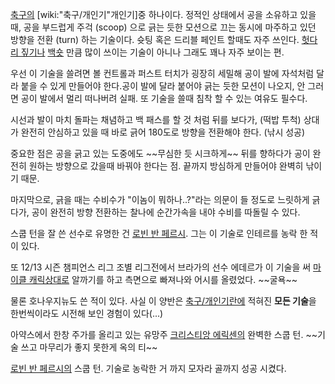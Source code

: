 


[[축구]]의 [wiki:"축구/개인기"개인기]중 하나이다. 정적인 상태에서 공을 소유하고 있을 때, 공을 부드럽게 주걱 (scoop) 으로 긁는 듯한 모션으로 끄는 동시에 마주하고 있던 방향을 전환 (turn) 하는 기술이다. 슛팅 혹은 드리블 페인트 할때도 자주 쓰인다. [[헛다리 짚기]]나 [[백숏]] 만큼 많이 쓰이는 기술이 아니나 그래도 꽤나 자주 보이는 편.

우선 이 기술을 쓸려면 볼 컨트롤과 퍼스트 터치가 굉장히 세밀해 공이 발에 자석처럼 달라 붙을 수 있게 만들어야 한다.공이 발에 달라 붙어야 긁는 듯한 모션이 나오지, 안 그러면 공이 발에서 멀리 떠나버려 실패. 또 기술을 쓸때 침착 할 수 있는 여유도 필수다.

시선과 발이 마치 돌파는 채념하고 백 패스를 할 것 처럼 뒤를 보다가, (떡밥 투척) 상대가 완전히 안심하고 있을 때 바로 긁어 180도로 방향을 전환해야 한다. (낚시 성공)

중요한 점은 공을 긁고 있는 도중에도 ~~무심한 듯 시크하게~~ 뒤를 향하다가 공이 완전히 원하는 방향으로 갔을때 바꿔야 한다는 점. 끝까지 방심하게 만들어야 완벽히 낚이기 때문.

마지막으로, 긁을 때는 수비수가 "이놈이 뭐하나..?"라는 의문이 들 정도로 느릿하게 긁다가, 공이 완전히 방향 전환하는 찰나에 순간가속을 내야 수비를 따돌릴 수 있다.

스쿱 턴을 잘 쓴 선수로 유명한 건 [[로빈 반 페르시]]. 그는 이 기술로 인테르를 농락 한 적이 있다.

또 12/13 시즌 챔피언스 리그 조별 리그전에서 브라가의 선수 에데르가 이 기술을 써 [[마이클 캐릭]]상대로 알까기를 하고 측면으로 빠져나와 어시를 올렸었다. ~~굴욕~~

물론 호나우지뉴도 쓴 적이 있다. 사실 이 양반은 [[축구/개인기]]란에 적혀진 '''모든 기술'''을 한번씩이라도 시전해 보인 경험이 있다(...)

{{{#!html
<iframe width="420" height="315" src="http://www.youtube.com/embed/9YjLOrrgqyk" frameborder="0" allowfullscreen></iframe>
}}}

아약스에서 한창 주가를 올리고 있는 유망주 [[크리스티앙 에릭센]]의 완벽한 스쿱 턴. ~~기술 쓰고 마무리가 좋지 못한게 옥의 티~~

{{{#!html
<iframe width="420" height="315" src="http://www.youtube.com/embed/zZwbMleSqUk" frameborder="0" allowfullscreen></iframe>
}}}

[[로빈 반 페르시]]의 스쿱 턴. 기술로 농락한 거 까지 모자라 골까지 성공 시켰다.
